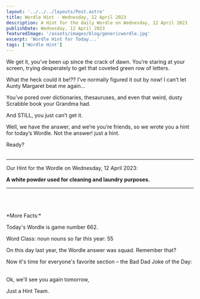 ```yaml
---
layout: '../../../layouts/Post.astro'
title: Wordle Hint - Wednesday, 12 April 2023
description: A Hint for the daily Wordle on Wednesday, 12 April 2023
publishDate: Wednesday, 12 April 2023
featuredImage: '/assets/images/blog/genericwordle.jpg'
excerpt: 'Wordle Hint for Today...'
tags: ['Wordle Hint']
---
```


We get it, you’ve been up since the crack of dawn. You’re staring at your screen, trying desperately to get that coveted green row of letters.

What the heck could it be!??
I’ve normally figured it out by now!
I can’t let Aunty Margaret beat me again…

You’ve pored over dictionaries, thesauruses, and even that weird, dusty Scrabble book your Grandma had.

And STILL, you just can’t get it.

Well, we have the answer, and we’re you’re friends, so we wrote you a hint for today’s Wordle.
Not the answer! just a hint.

Ready?<br /><br />

---

Our Hint for the Wordle on Wednesday, 12 April 2023:

**A white powder used for cleaning and laundry purposes.**

---

<br />
<br />
<br />
*More Facts:*

Today's Wordle is game number 662.

Word Class: noun nouns so far this year: 55

On this day last year, the Wordle answer was squad. Remember that?

Now it's time for everyone's favorite section – the Bad Dad Joke of the Day:<br /><br />

Ok, we'll see you again tomorrow,

Just a Hint Team.
